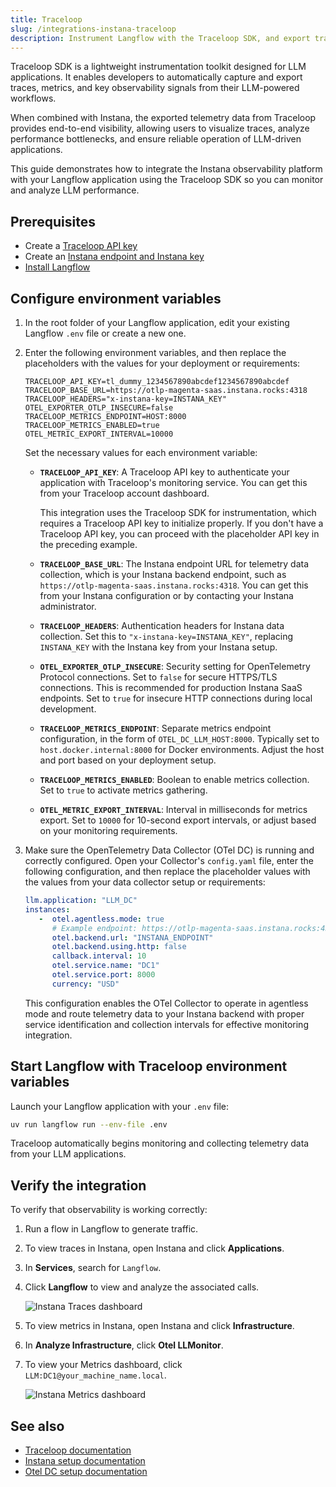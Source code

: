 ```yaml
---
title: Traceloop
slug: /integrations-instana-traceloop
description: Instrument Langflow with the Traceloop SDK, and export traces and metrics to Instana using OpenTelemetry.
---
```


Traceloop SDK is a lightweight instrumentation toolkit designed for LLM applications.
It enables developers to automatically capture and export traces, metrics, and key observability signals from their LLM-powered workflows.

When combined with Instana, the exported telemetry data from Traceloop provides end-to-end visibility, allowing users to visualize traces, analyze performance bottlenecks, and ensure reliable operation of LLM-driven applications.

This guide demonstrates how to integrate the Instana observability platform with your Langflow application using the Traceloop SDK so you can monitor and analyze LLM performance.

## Prerequisites

- Create a [Traceloop API key](https://app.traceloop.com/settings/api-key)
- Create an [Instana endpoint and Instana key](https://www.ibm.com/docs/en/instana-observability/1.0.302)
- [Install Langflow](/get-started-installation)

## Configure environment variables

1. In the root folder of your Langflow application, edit your existing Langflow `.env` file or create a new one.

2. Enter the following environment variables, and then replace the placeholders with the values for your deployment or requirements:

   ```text
   TRACELOOP_API_KEY=tl_dummy_1234567890abcdef1234567890abcdef
   TRACELOOP_BASE_URL=https://otlp-magenta-saas.instana.rocks:4318
   TRACELOOP_HEADERS="x-instana-key=INSTANA_KEY"
   OTEL_EXPORTER_OTLP_INSECURE=false
   TRACELOOP_METRICS_ENDPOINT=HOST:8000
   TRACELOOP_METRICS_ENABLED=true
   OTEL_METRIC_EXPORT_INTERVAL=10000
   ```

   Set the necessary values for each environment variable:

   - **`TRACELOOP_API_KEY`**: A Traceloop API key to authenticate your application with Traceloop's monitoring service.
   You can get this from your Traceloop account dashboard.

      This integration uses the Traceloop SDK for instrumentation, which requires a Traceloop API key to initialize properly.
      If you don't have a Traceloop API key, you can proceed with the placeholder API key in the preceding example.

   - **`TRACELOOP_BASE_URL`**: The Instana endpoint URL for telemetry data collection, which is your Instana backend endpoint, such as `https://otlp-magenta-saas.instana.rocks:4318`.
   You can get this from your Instana configuration or by contacting your Instana administrator.

   - **`TRACELOOP_HEADERS`**: Authentication headers for Instana data collection. Set this to `"x-instana-key=INSTANA_KEY"`, replacing `INSTANA_KEY` with the Instana key from your Instana setup.

   - **`OTEL_EXPORTER_OTLP_INSECURE`**: Security setting for OpenTelemetry Protocol connections. Set to `false` for secure HTTPS/TLS connections. This is recommended for production Instana SaaS endpoints. Set to `true` for insecure HTTP connections during local development.

   - **`TRACELOOP_METRICS_ENDPOINT`**: Separate metrics endpoint configuration, in the form of `OTEL_DC_LLM_HOST:8000`. Typically set to `host.docker.internal:8000` for Docker environments. Adjust the host and port based on your deployment setup.

   - **`TRACELOOP_METRICS_ENABLED`**: Boolean to enable metrics collection. Set to `true` to activate metrics gathering.

   - **`OTEL_METRIC_EXPORT_INTERVAL`**: Interval in milliseconds for metrics export. Set to `10000` for 10-second export intervals, or adjust based on your monitoring requirements.

2. Make sure the OpenTelemetry Data Collector (OTel DC) is running and correctly configured.
Open your Collector's `config.yaml` file, enter the following configuration, and then replace the placeholder values with the values from your data collector setup or requirements:

   ```yaml
   llm.application: "LLM_DC"
   instances:
      -  otel.agentless.mode: true
         # Example endpoint: https://otlp-magenta-saas.instana.rocks:4318
         otel.backend.url: "INSTANA_ENDPOINT"
         otel.backend.using.http: false
         callback.interval: 10
         otel.service.name: "DC1"
         otel.service.port: 8000
         currency: "USD"
   ```

   This configuration enables the OTel Collector to operate in agentless mode and route telemetry data to your Instana backend with proper service identification and collection intervals for effective monitoring integration.

## Start Langflow with Traceloop environment variables

Launch your Langflow application with your `.env` file:

```bash
uv run langflow run --env-file .env
```

Traceloop automatically begins monitoring and collecting telemetry data from your LLM applications.

## Verify the integration

To verify that observability is working correctly:

1. Run a flow in Langflow to generate traffic.
2. To view traces in Instana, open Instana and click **Applications**.
3. In **Services**, search for `Langflow`.
4. Click **Langflow** to view and analyze the associated calls.

   ![Instana Traces dashboard](/img/instana-traces-dashboard.png)

5. To view metrics in Instana, open Instana and click **Infrastructure**.
6. In **Analyze Infrastructure**, click **Otel LLMonitor**.
7. To view your Metrics dashboard, click `LLM:DC1@your_machine_name.local`.

   ![Instana Metrics dashboard](/img/instana-metrics-dashboard.png)

## See also

* [Traceloop documentation](https://www.traceloop.com/docs/introduction)
* [Instana setup documentation](https://www.ibm.com/docs/en/instana-observability/1.0.300?topic=started-instana-setup)
* [Otel DC setup documentation](https://www.ibm.com/docs/en/instana-observability/1.0.300?topic=started-install-otel-data-collector-llm-odcl)